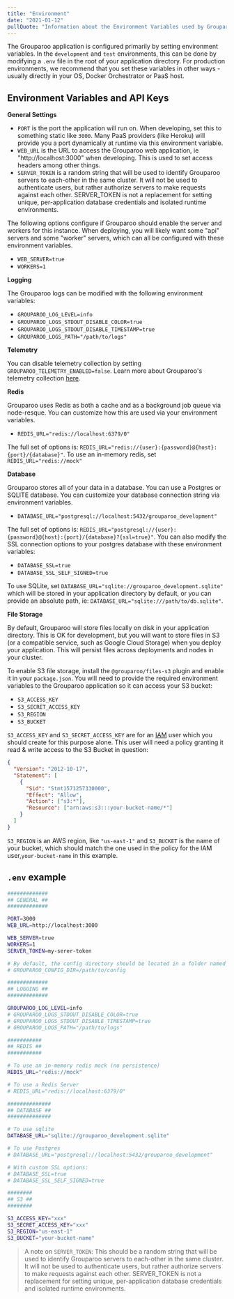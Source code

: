 ```yaml
---
title: "Environment"
date: "2021-01-12"
pullQuote: "Information about the Environment Variables used by Grouparoo"
---
```


The Grouparoo application is configured primarily by setting environment variables. In the `development` and `test` environments, this can be done by modifying a `.env` file in the root of your application directory. For production environments, we recommend that you set these variables in other ways - usually directly in your OS, Docker Orchestrator or PaaS host.

## Environment Variables and API Keys

**General Settings**

- `PORT` is the port the application will run on. When developing, set this to something static like `3000`. Many PaaS providers (like Heroku) will provide you a port dynamically at runtime via this environment variable.
- `WEB_URL` is the URL to access the Grouparoo web application, ie "http://localhost:3000" when developing. This is used to set access headers among other things.
- `SERVER_TOKEN` is a random string that will be used to identify Grouparoo servers to each-other in the same cluster. It will not be used to authenticate users, but rather authorize servers to make requests against each other. SERVER_TOKEN is not a replacement for setting unique, per-application database credentials and isolated runtime environments.

The following options configure if Grouparoo should enable the server and workers for this instance. When deploying, you will likely want some "api" servers and some "worker" servers, which can all be configured with these environment variables.

- `WEB_SERVER=true`
- `WORKERS=1`

**Logging**

The Grouparoo logs can be modified with the following environment variables:

- `GROUPAROO_LOG_LEVEL=info`
- `GROUPAROO_LOGS_STDOUT_DISABLE_COLOR=true`
- `GROUPAROO_LOGS_STDOUT_DISABLE_TIMESTAMP=true`
- `GROUPAROO_LOGS_PATH="/path/to/logs"`

**Telemetry**

You can disable telemetry collection by setting `GROUPAROO_TELEMETRY_ENABLED=false`. Learn more about Grouparoo's telemetry collection [here](/docs/deployment/telemetry).

**Redis**

Grouparoo uses Redis as both a cache and as a background job queue via node-resque. You can customize how this are used via your environment variables.

- `REDIS_URL="redis://localhost:6379/0"`

The full set of options is: `REDIS_URL="redis://{user}:{password}@{host}:{port}/{database}"`. To use an in-memory redis, set `REDIS_URL="redis://mock"`

**Database**

Grouparoo stores all of your data in a database. You can use a Postgres or SQLITE database. You can customize your database connection string via environment variables.

- `DATABASE_URL="postgresql://localhost:5432/grouparoo_development"`

The full set of options is: `REDIS_URL="postgresql://{user}:{password}@{host}:{port}/{database}?{ssl=true}"`. You can also modify the SSL connection options to your postgres database with these environment variables:

- `DATABASE_SSL=true`
- `DATABASE_SSL_SELF_SIGNED=true`

To use SQLite, set `DATABASE_URL="sqlite://grouparoo_development.sqlite"` which will be stored in your application directory by default, or you can provide an absolute path, ie: `DATABASE_URL="sqlite:///path/to/db.sqlite"`.

**File Storage**

By default, Grouparoo will store files locally on disk in your application directory. This is OK for development, but you will want to store files in S3 (or a compatible service, such as Google Cloud Storage) when you deploy your application. This will persist files across deployments and nodes in your cluster.

To enable S3 file storage, install the `@grouparoo/files-s3` plugin and enable it in your `package.json`. You will need to provide the required environment variables to the Grouparoo application so it can access your S3 bucket:

- `S3_ACCESS_KEY`
- `S3_SECRET_ACCESS_KEY`
- `S3_REGION`
- `S3_BUCKET`

`S3_ACCESS_KEY` and `S3_SECRET_ACCESS_KEY` are for an [IAM](https://console.aws.amazon.com/iam/home) user which you should create for this purpose alone. This user will need a policy granting it read & write access to the S3 Bucket in question:

```json
{
  "Version": "2012-10-17",
  "Statement": [
    {
      "Sid": "Stmt1571257330000",
      "Effect": "Allow",
      "Action": ["s3:*"],
      "Resource": ["arn:aws:s3:::your-bucket-name/*"]
    }
  ]
}
```

`S3_REGION` is an AWS region, like `"us-east-1"` and `S3_BUCKET` is the name of your bucket, which should match the one used in the policy for the IAM user,`your-bucket-name` in this example.

## `.env` example

```bash
#############
## GENERAL ##
#############

PORT=3000
WEB_URL=http://localhost:3000

WEB_SERVER=true
WORKERS=1
SERVER_TOKEN=my-serer-token

# By default, the config directory should be located in a folder named "config" within the root of your project.  You can change that with `GROUPAROO_CONFIG_DIR`
# GROUPAROO_CONFIG_DIR=/path/to/config

#############
## LOGGING ##
#############

GROUPAROO_LOG_LEVEL=info
# GROUPAROO_LOGS_STDOUT_DISABLE_COLOR=true
# GROUPAROO_LOGS_STDOUT_DISABLE_TIMESTAMP=true
# GROUPAROO_LOGS_PATH="/path/to/logs"

###########
## REDIS ##
###########

# To use an in-memory redis mock (no persistence)
REDIS_URL="redis://mock"

# To use a Redis Server
# REDIS_URL="redis://localhost:6379/0"

##############
## DATABASE ##
##############

# To use sqlite
DATABASE_URL="sqlite://grouparoo_development.sqlite"

# To use Postgres
# DATABASE_URL="postgresql://localhost:5432/grouparoo_development"

# With custom SSL options:
# DATABASE_SSL=true
# DATABASE_SSL_SELF_SIGNED=true

########
## S3 ##
########

S3_ACCESS_KEY="xxx"
S3_SECRET_ACCESS_KEY="xxx"
S3_REGION="us-east-1"
S3_BUCKET="your-bucket-name"
```

> A note on `SERVER_TOKEN`: This should be a random string that will be used to identify Grouparoo servers to each-other in the same cluster. It will not be used to authenticate users, but rather authorize servers to make requests against each other. SERVER_TOKEN is not a replacement for setting unique, per-application database credentials and isolated runtime environments.
